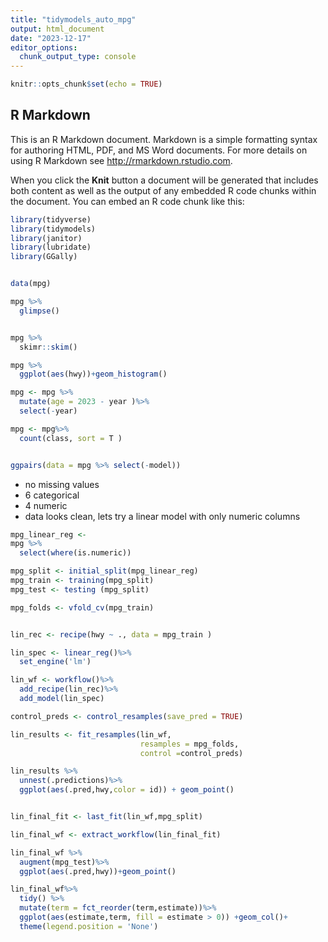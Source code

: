 ```yaml
---
title: "tidymodels_auto_mpg"
output: html_document
date: "2023-12-17"
editor_options: 
  chunk_output_type: console
---
```


```r
knitr::opts_chunk$set(echo = TRUE)
```

## R Markdown

This is an R Markdown document. Markdown is a simple formatting syntax for authoring HTML, PDF, and MS Word documents. For more details on using R Markdown see <http://rmarkdown.rstudio.com>.

When you click the **Knit** button a document will be generated that includes both content as well as the output of any embedded R code chunks within the document. You can embed an R code chunk like this:

```r

library(tidyverse)
library(tidymodels)
library(janitor)
library(lubridate)
library(GGally)


data(mpg)

mpg %>% 
  glimpse()


mpg %>% 
  skimr::skim()

mpg %>% 
  ggplot(aes(hwy))+geom_histogram()

mpg <- mpg %>% 
  mutate(age = 2023 - year )%>%
  select(-year)

mpg <- mpg%>% 
  count(class, sort = T )


ggpairs(data = mpg %>% select(-model))


```

- no missing values 
- 6 categorical 
- 4 numeric 
- data looks clean, lets try a linear model with only numeric columns 



```r

mpg_linear_reg <- 
mpg %>% 
  select(where(is.numeric)) 

mpg_split <- initial_split(mpg_linear_reg)
mpg_train <- training(mpg_split)
mpg_test <- testing (mpg_split)

mpg_folds <- vfold_cv(mpg_train)


lin_rec <- recipe(hwy ~ ., data = mpg_train )

lin_spec <- linear_reg()%>% 
  set_engine('lm')

lin_wf <- workflow()%>% 
  add_recipe(lin_rec)%>% 
  add_model(lin_spec)

control_preds <- control_resamples(save_pred = TRUE)

lin_results <- fit_resamples(lin_wf,
                             resamples = mpg_folds,
                             control =control_preds)

lin_results %>% 
  unnest(.predictions)%>% 
  ggplot(aes(.pred,hwy,color = id)) + geom_point()


lin_final_fit <- last_fit(lin_wf,mpg_split)

lin_final_wf <- extract_workflow(lin_final_fit)

lin_final_wf %>%
  augment(mpg_test)%>% 
  ggplot(aes(.pred,hwy))+geom_point()

lin_final_wf%>%
  tidy() %>% 
  mutate(term = fct_reorder(term,estimate))%>%
  ggplot(aes(estimate,term, fill = estimate > 0)) +geom_col()+
  theme(legend.position = 'None')

```





